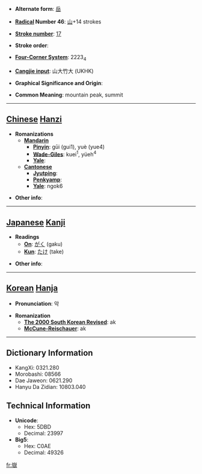 * '''Alternate form''': [[岳]]

* '''[[Wiktionary:Chinese radical index| Radical]] Number 46''': [[Wiktionary:Chinese radical index 山|山]]+14 strokes

* '''[[Wiktionary:Chinese total strokes index|Stroke number]]''': [[Wiktionary:Chinese total strokes index 17|17]]

* '''Stroke order''': 

* '''[[Wiktionary:Chinese four corner index|Four-Corner System]]''': 2223<sub>4</sub>

* '''[[Wiktionary:Chinese Cangjie index|Cangjie input]]''': 山大竹大 (UKHK)

* '''Graphical Significance and Origin''': 

* '''Common Meaning''': mountain peak, summit

----

== [[Chinese]] [[Hanzi]] ==

* '''Romanizations'''
** '''[[Mandarin]]'''
*** '''[[Pinyin]]''': gūi (gui1), yuè (yue4)
*** '''[[Wade-Giles]]''': kuei<sup>1</sup>, yüeh<sup>4</sup>
*** '''[[Yale]]''': 
** '''[[Cantonese]]'''
*** '''[[Jyutping]]''':
*** '''[[Penkyamp]]''': 
*** '''[[Yale]]''': ngok6

* '''Other info''': 

----

== [[Japanese]] [[Kanji]] ==

* '''Readings'''
** '''[[On]]''': [[がく]] (gaku)
** '''[[Kun]]''': [[たけ]] (take)

* '''Other info''':  

----

== [[Korean]] [[Hanja]] ==

* '''Pronunciation''': 악

* '''Romanization'''
** '''[[The 2000 South Korean Revised Romanization|The 2000 South Korean Revised]]''': ak
** '''[[McCune-Reischauer]]''': ak

----

== Dictionary Information ==

* KangXi: 0321.280
* Morobashi: 08566
* Dae Jaweon: 0621.290
* Hanyu Da Zidian: 10803.040

== Technical Information ==

* '''Unicode''':
** Hex: 5DBD
** Decimal: 23997
* '''Big5''':
** Hex: C0AE
** Decimal: 49326

[[fr:嶽]]